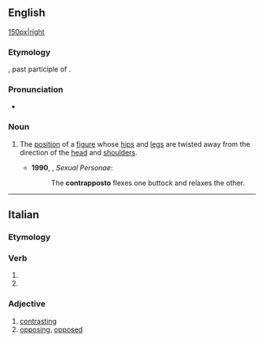 ==English==
{{wikipedia}}
[[file:David_von_Michelangelo.jpg|150px|right]]

===Etymology===
{{bor|en|it|contrapposto|withtext=1}}, past participle of {{m|it|contrapporre}}.

===Pronunciation===
* {{a|UK}} {{IPA|/kɒntɹəˈpɒstəʊ/|lang=en}}

===Noun===
{{en-noun|contrapposto|contrapposti}}

# {{lb|en|arts}} The [[position]] of a [[figure]] whose [[hip]]s and [[leg]]s are twisted away from the direction of the [[head]] and [[shoulder]]s. {{defdate|from 20th c.}}
#* '''1990''', {{w|Camille Paglia}}, ''Sexual Personae'':
#*: The '''contrapposto''' flexes one buttock and relaxes the other.

----

==Italian==

===Etymology===
{{prefix|contra|posto|lang=it}}

===Verb===
{{it-pp|contrappost}}

# {{past participle of|contrapporre|lang=it|nocat=1}}
# {{past participle of|contrapporsi|lang=it|nocat=1}}

===Adjective===
{{it-adj|contrappost}}

# [[contrasting]]
# [[opposing]], [[opposed]]
